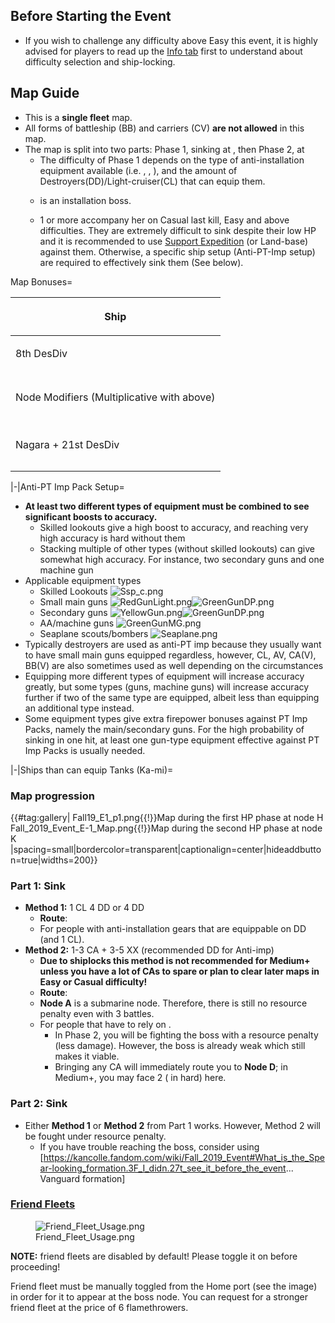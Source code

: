 {{Event/MapPageHeader
|form = 
|spreadsheet = 
|thread = 
}}
{{Event/MapInfo
|en = DesDiv 8, in Position! Battle of Bali Island
|jp = 八駆見参！バリ島沖海戦
|tag = E-1
|romaji = Hakku kenzan! Bari-tō oki kaisen
|mechanics = <!--
|transport = true
-->
|hp_casual = 1800 HP + 275
|hp_easy = 1800 HP + 275
|hp_medium = 2400 HP + 575
|hp_hard = 2400 HP + 750
<!--
|show_kills = true
|kills_all = 
|kills_easy = ?
|kills_medium = ?
|kills_hard = ?
-->
|reward_casual_1 = {{EquipmentCardKai|Food Supply Ship Mamiya|icon=true|size=50px|link=Mamiya}}
|reward_casual_1_x = 1
|reward_casual_2 = {{EquipmentCardKai|Furniture Fairy|icon=true|size=50px}}
|reward_casual_2_x = 1
|reward_casual_3 = {{EquipmentCardKai|Emergency Repair Material|icon=true|size=50px}}
|reward_casual_3_x = 2
|reward_easy_1 = {{EquipmentCardKai|Food Supply Ship Mamiya|icon=true|size=50px|link=Mamiya}}
|reward_easy_1_x = 1
|reward_easy_2 = {{EquipmentCardKai|Furniture Fairy|icon=true|size=50px}}
|reward_easy_2_x = 1
|reward_easy_3 = {{EquipmentCardKai|Emergency Repair Material|icon=true|size=50px}}
|reward_easy_3_x = 2
|reward_easy_4 = {{EquipmentCardKai|Shipborne Model Type 4 20cm Anti-ground Rocket Launcher|size=50px}}
|reward_easy_4_x = 1
|reward_medium_1 = {{EquipmentCardKai|Food Supply Ship Mamiya|icon=true|size=50px|link=Mamiya}}
|reward_medium_1_x = 2
|reward_medium_2 = {{EquipmentCardKai|Furniture Fairy|icon=true|size=50px}}
|reward_medium_2_x = 1
|reward_medium_3 = {{EquipmentCardKai|Emergency Repair Material|icon=true|size=50px}}
|reward_medium_3_x = 3
|reward_medium_4 = {{EquipmentCardKai|Shipborne Model Type 4 20cm Anti-ground Rocket Launcher|size=50px}}
|reward_medium_4_x = 1
|reward_medium_5 = {{EquipmentCardKai|Action Report|icon=true|size=50px}}
|reward_medium_5_x = 1
|reward_hard_1 = {{EquipmentCardKai|Food Supply Ship Mamiya|icon=true|size=50px|link=Mamiya}}
|reward_hard_1_x = 3
|reward_hard_2 = {{EquipmentCardKai|Emergency Repair Goddess|size=50px}}
|reward_hard_2_x = 1
|reward_hard_3 = {{EquipmentCardKai|Furniture Fairy|icon=true|size=50px}}
|reward_hard_3_x = 1
|reward_hard_4 = {{EquipmentCardKai|Emergency Repair Material|icon=true|size=50px}}
|reward_hard_4_x = 4
|reward_hard_5 = {{EquipmentCardKai|Shipborne Model Type 4 20cm Anti-ground Rocket Launcher|size=50px}}
|reward_hard_5_x = 1
|reward_hard_6 = {{EquipmentCardKai|Action Report|icon=true|size=50px}}
|reward_hard_6_x = 1
}}
{{MapBranchingTable
|title = E-1 Branching Rules
|expand = true
|id = 46-1
|order = 1,C,E,F

|1 -> A = * Do not meet the requirements to go to B.
|1 -> B/empty = 
* Meet '''ALL''' of the following requirements:
** Amount of ships ≤ 5
** Amount of DD ≥ 3
** AV+CA(V)+SS(V)=0
** CL+CLT≤1

|C -> D = * Do not meet the requirements to go to E.
|C -> E/empty = 
* Meet '''ALL''' of the following requirements:
** Amount of ships ≤ 5
** Amount of DD ≥ 3
** No CA(V) allowed
** AV+CL+CLT+SS(V)≤1

|E/empty -> F/empty = 
* Meet '''ALL''' of the following requirements:
** Amount of ships ≤ 5
** Amount of DD = 4
|E/empty -> G = * Do not meet the requirements to go to F.

|F/empty -> I/empty, H = * Active branching
}}
==Before Starting the Event==
*If you wish to challenge any difficulty above Easy this event, it is highly advised for players to read up the [[Fall_2019_Event/Info|Info tab]] first to understand about difficulty selection and ship-locking.

==Map Guide==
*This is a '''single fleet''' map.
*All forms of battleship (BB) and carriers (CV) '''are not allowed''' in this map.
*The map is split into two parts: Phase 1, sinking {{ShipLink|Supply Depot Princess|text=Supply Depot Princess}} at {{Event/Route|H|Red}}, then Phase 2, {{ShipLink|Light Cruiser He-Class|text=Light Cruiser He-Class Kai Flagship}} at {{Event/Route|K|Red}}
**The difficulty of Phase 1 depends on the type of anti-installation equipment available (i.e. {{EquipmentLink|Type 3 Shell}}, {{EquipmentLink|WG42 (Wurfgerät 42)}}, {{EquipmentLink|Type 2 12cm Mortar Kai|text=mortars}}), and the amount of Destroyers(DD)/Light-cruiser(CL) that can equip them.
**{{ShipLink|Supply Depot Princess|text=Supply Depot Princess}} is an installation boss.
**1 or more {{ShipLink|PT Imp Pack}} accompany her on Casual last kill, Easy and above difficulties. They are extremely difficult to sink despite their low HP and it is recommended to use [[Expedition/Support Expedition|Support Expedition]] (or Land-base) against them. Otherwise, a specific ship setup (Anti-PT-Imp setup) are required to effectively sink them (See below).
<tabber>
Map Bonuses=

{|class="wikitable" style="text-align: center; vertical-align: middle;"
|-
!colspan="2"|Ship
!colspan="2"|Damage Bonus
|-
!colspan="2"| 8th DesDiv
!colspan="2"| Mapwide
|-
!{{ShipBattleCardKai|Asashio/Kai Ni}}
!{{ShipBattleCardKai|Arashio/Kai Ni}}
|colspan="2" rowspan="2"|1.25x
|-
!{{ShipBattleCardKai|Ooshio/Kai Ni}}
!{{ShipBattleCardKai|Michishio/Kai Ni}}
|-
!colspan="4"| Node Modifiers (Multiplicative with above)
|-
!colspan="2"|{{Event/Route|H|Red}}
|colspan="2"| 1.45x
|-
!colspan="2"|{{Event/Route|J|Red}}
|colspan="2"| 1.25x
|-
!colspan="2"|{{Event/Route|K|Red}}
|colspan="2"| 1.30x
|-
!colspan="2"| Nagara + 21st DesDiv
!colspan="2"| Mapwide
|-
!{{ShipBattleCardKai|Nagara/Kai}}
!{{ShipBattleCardKai|Nenohi/Kai}}
|colspan="2" rowspan="2"|1.15x
|-
!{{ShipBattleCardKai|Wakaba/Kai}}
!{{ShipBattleCardKai|Hatsushimo/Kai}}
|}
|-|Anti-PT Imp Pack Setup=
*'''At least two different types of equipment must be combined to see significant boosts to accuracy.'''
**Skilled lookouts give a high boost to accuracy, and reaching very high accuracy is hard without them
**Stacking multiple of other types (without skilled lookouts) can give somewhat high accuracy. For instance, two secondary guns and one machine gun
*Applicable equipment types
**Skilled Lookouts [[File:Ssp c.png]]
**Small main guns [[File:RedGunLight.png]][[File:GreenGunDP.png]]
**Secondary guns [[File:YellowGun.png]][[File:GreenGunDP.png]]
**AA/machine guns [[File:GreenGunMG.png]]
**Seaplane scouts/bombers [[File:Seaplane.png]]
*Typically destroyers are used as anti-PT imp because they usually want to have small main guns equipped regardless, however, CL, AV, CA(V), BB(V) are also sometimes used as well depending on the circumstances
*Equipping more different types of equipment will increase accuracy greatly, but some types (guns, machine guns) will increase accuracy further if two of the same type are equipped, albeit less than equipping an additional type instead.
*Some equipment types give extra firepower bonuses against PT Imp Packs, namely the main/secondary guns. For the high probability of sinking in one hit, at least one gun-type equipment effective against PT Imp Packs is usually needed.
|-|Ships than can equip Tanks (Ka-mi)=
{{Hard Anti-installation Weapons}}
</tabber>

===Map progression===
{{#tag:gallery|
Fall19_E1_p1.png{{!}}Map during the first HP phase at node H
Fall_2019_Event_E-1_Map.png{{!}}Map during the second HP phase at node K
|spacing=small|bordercolor=transparent|captionalign=center|hideaddbutton=true|widths=200}}

===Part 1: Sink {{ShipLink|Supply Depot Princess|text=Supply Depot Princess}}===
*'''Method 1:''' 1 CL 4 DD or 4 DD
**'''Route''':{{Event/Route|B|Blue|C|Red|E|Red|F|Blue|H|Red}}
**For people with anti-installation gears that are equippable on DD (and 1 CL).
*'''Method 2:''' 1-3 CA + 3-5 XX (recommended DD for Anti-imp)
**'''Due to shiplocks this method is not recommended for Medium+ unless you have a lot of CAs to spare or plan to clear later maps in Easy or Casual difficulty!'''
**'''Route''':{{Event/Route|A|Red|C|Red|D|Red|F|Blue|H|Red}}
**'''Node A''' is a submarine node. Therefore, there is still no resource penalty even with 3 battles.
**For people that have to rely on {{EquipmentLink|Type 3 Shell}}.
***In Phase 2, you will be fighting the boss with a resource penalty (less damage). However, the boss is already weak which still makes it viable.
***Bringing any CA will immediately route you to '''Node D'''; in Medium+, you may face 2 {{ShipLink|Heavy Cruiser Ne-Class}} ({{ShipLink|Heavy Cruiser Ne-Class Elite|text=elite}} in hard) here.

===Part 2: Sink {{ShipLink|Light Cruiser He-Class|text=Light Cruiser He-Class Kai Flagship}}===
*Either '''Method 1''' or '''Method 2''' from Part 1 works. However, Method 2 will be fought under resource penalty.
**If you have trouble reaching the boss, consider using [https://kancolle.fandom.com/wiki/Fall_2019_Event#What_is_the_Spear-looking_formation.3F_I_didn.27t_see_it_before_the_event... Vanguard formation]

===[[Friend Fleet]]s===
[[File:Friend Fleet Usage.png|thumb]]

'''NOTE:''' friend fleets are disabled by default! Please toggle it on before proceeding!

Friend fleet must be manually toggled from the Home port (see the image) in order for it to appear at the boss node. You can request for a stronger friend fleet at the price of 6 flamethrowers.
{{Fleets|friend=Fall 2019 Event|node=E-1 H}}

{{Event/MapPageFooter}}